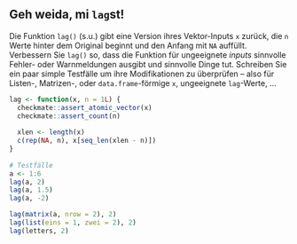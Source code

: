 ## Geh weida, mi `lag`st!

Die Funktion `lag()` (s.u.) gibt eine Version ihres Vektor-Inputs `x` zurück, die `n` Werte hinter dem Original beginnt und den Anfang mit `NA` auffüllt. Verbessern Sie `lag()` so, dass die Funktion  für ungeeignete *inputs* sinnvolle Fehler- oder Warnmeldungen ausgibt und sinnvolle Dinge 
tut.  Schreiben Sie ein paar simple Testfälle um ihre Modifikationen zu überprüfen -- also für Listen-, Matrizen-, oder `data.frame`-förmige `x`, ungeeignete `lag`-Werte, ...
```r
lag <- function(x, n = 1L) {
  checkmate::assert_atomic_vector(x)
  checkmate::assert_count(n)
  
  xlen <- length(x)
  c(rep(NA, n), x[seq_len(xlen - n)])
}
 
# Testfälle
a <- 1:6
lag(a, 2)
lag(a, 1.5)
lag(a, -2)

lag(matrix(a, nrow = 2), 2)
lag(list(eins = 1, zwei = 2), 2)
lag(letters, 2)
```
